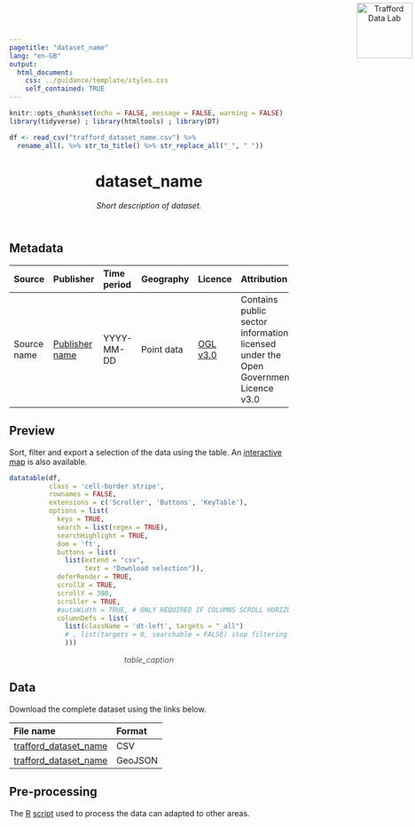 ```yaml
---
pagetitle: "dataset_name"
lang: "en-GB"
output:
  html_document:
    css: ../guidance/template/styles.css
    self_contained: TRUE
---
```


```r
knitr::opts_chunk$set(echo = FALSE, message = FALSE, warning = FALSE)
library(tidyverse) ; library(htmltools) ; library(DT) 

df <- read_csv("trafford_dataset_name.csv") %>% 
  rename_all(. %>% str_to_title() %>% str_replace_all("_", " "))
```

<header>
<a href="https://www.trafforddatalab.io/data"><img src="https://www.trafforddatalab.io/assets/logo/trafforddatalab_logo.svg" alt="Trafford Data Lab" width="100" border="0" style="position:absolute; top:0; right:0; padding:5px;"/></a>

# dataset_name
*Short description of dataset.*
<br />
</header>
<main>
## Metadata

|Source |Publisher |Time period |Geography |Licence |Attribution |Last updated |
|:---|:---|:---|:---|:---|:---|:---|
|Source name |<a href="#" target="_blank">Publisher name</a> |YYYY-MM-DD |Point data |<a href="http://www.nationalarchives.gov.uk/doc/open-government-licence/version/3/" target="_blank">OGL v3.0</a> |Contains public sector information licensed under the Open Government Licence v3.0 |MM YYYY |

## Preview
Sort, filter and export a selection of the data using the table. An <a href="https://www.trafforddatalab.io/explore/#dataset=#" target="_blank">interactive map</a> is also available.

```r
datatable(df, 
          class = 'cell-border stripe',
          rownames = FALSE, 
          extensions = c('Scroller', 'Buttons', 'KeyTable'),
          options = list(
            keys = TRUE,
            search = list(regex = TRUE),
            searchHighlight = TRUE,
            dom = 'ft',
            buttons = list(
              list(extend = "csv", 
                   text = "Download selection")),
            deferRender = TRUE,
            scrollX = TRUE,
            scrollY = 300,
            scroller = TRUE,
            #autoWidth = TRUE, # ONLY REQUIRED IF COLUMNS SCROLL HORIZONTALLY
            columnDefs = list(
              list(className = 'dt-left', targets = "_all")
              # , list(targets = 0, searchable = FALSE) stop filtering
              )))
```
<div style="text-align: center; color: #555;">
  <em>table_caption</em>
</div>

## Data
Download the complete dataset using the links below.

|File name |Format |
|:---|:---|
|[trafford_dataset_name](trafford_dataset_name.csv) |CSV |
|[trafford_dataset_name](trafford_dataset_name.geojson) |GeoJSON |

## Pre-processing
The <a href="https://cran.r-project.org" target="_blank">R</a> [script](pre-processing.R) used to process the data can adapted to other areas.<br /><br />
</main>

<script>
  // Fixes to dynamic elements created by DataTables to improve accessibility
  var removeElFn = setInterval(removeElement, 1000);
  
  function removeElement() {
    try {
      var el = document.getElementsByClassName("dataTables_scrollBody")[0].childNodes[0];
      el.removeChild(el.childNodes[0]); // Remove unwanted hidden text element from table - causing accessibility alert as it has no label
      
      el.parentNode.setAttribute('tabindex', '0');  // add attribute allowing keyboard users to access scrollable area
      
      clearInterval(removeElFn);  // cancel any further calls to this function as we have completed all actions
    }
    catch(e) {
      // form element 'el' doesn't exist yet so setInterval will call the function again until it does
    }
  }
</script>